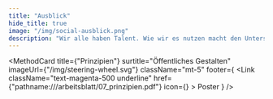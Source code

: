 ```yaml
---
title: "Ausblick"
hide_title: true
image: "/img/social-ausblick.png"
description: "Wir alle haben Talent. Wie wir es nutzen macht den Unterschied. - Stevie Wonder"
---
```



<PhaseHero
  title="Ausblick"
  quote="Wir alle haben Talent. Wie wir es nutzen macht den Unterschied."
  quoteAuthor="Stevie Wonder"
  imageUrl="/img/07_buch.svg"
  className="mt-8 pb-20"
/>

<MethodCard
  title={"Prinzipien"}
  surtitle="Öffentliches Gestalten"
  imageUrl={"/img/steering-wheel.svg"}
  className="mt-5"
  footer={
    <Link
      className="text-magenta-500 underline"
      href={"pathname:///arbeitsblatt/07_prinzipien.pdf"}
      icon={<EditIcon className="w-3 h-3 text-inherit" />}
    >
      Poster
    </Link>
  }
/>
